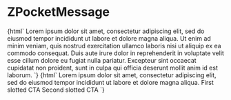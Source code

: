 
<Meta title="Notification/ZPocketMessage" component="z-message" />

# ZPocketMessage

<Preview>
  <Story name="ZPocketMessage-sample">
    {html`<z-pocket-message>
      Lorem ipsum dolor sit amet, consectetur adipiscing elit, sed do eiusmod tempor incididunt ut labore et dolore magna aliqua. Ut enim ad minim veniam, quis nostrud exercitation ullamco laboris nisi ut aliquip ex ea commodo consequat. Duis aute irure dolor in reprehenderit in voluptate velit esse cillum dolore eu fugiat nulla pariatur. Excepteur sint occaecat cupidatat non proident, sunt in culpa qui officia deserunt mollit anim id est laborum.
    </z-pocket-message>`}
  </Story>
  <Story name="ZPocketMessage-cta">
    {html`<z-pocket-message>
      Lorem ipsum dolor sit amet, consectetur adipiscing elit, sed do eiusmod tempor incididunt ut labore et dolore magna aliqua.
      <z-button variant="tertiary" slot="cta-1">First slotted CTA</z-button>
      <z-button variant="tertiary" slot="cta-2">Second slotted CTA</z-button>
    </z-pocket-message>`}
  </Story>
</Preview>

<Props of="z-message" />
